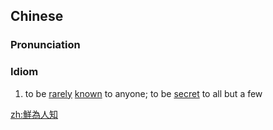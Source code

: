 ==Chinese==
{{zh-forms|s=鲜为人知}}

===Pronunciation===
{{zh-pron
|m=xiǎnwéirénzhī
|c=sin2 wai4 jan4 zi1
|cat=cy
}}

===Idiom===
{{zh-idiom}}

# to be [[rarely]] [[known]] to anyone; to be [[secret]] to all but a few

[[zh:鮮為人知]]